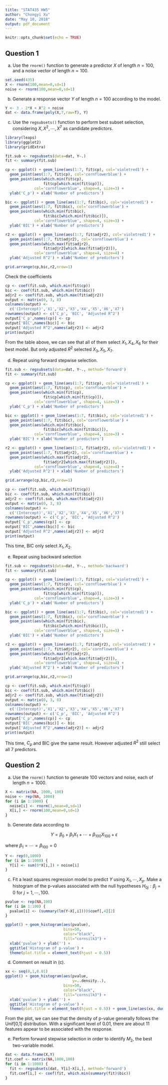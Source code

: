 ```yaml
---
title: "STAT435 HW5"
author: "Chongyi Xu"
date: "May 10, 2018"
output: pdf_document
---
```


```r
knitr::opts_chunk$set(echo = TRUE)
```

## Question 1

(a) Use the `rnorm()` function to generate a predictor $X$ of length $n=100$, and a noise vector of length $n=100$.

```r
set.seed(435)
X <- rnorm(100,mean=0,sd=1)
noise <- rnorm(100,mean=0,sd=1)
```


(b) Generate a response vector $Y$ of length $n=100$ according to the model.

```r
Y <- 3 - 2*X + X^2 + noise
dat <- data.frame(poly(X,7,raw=T), Y)
```

(c) Use the `regsubsets()` function to perform best subset selection, considering $X,X^2,\cdots,X^7$ as candidate predictors.

```r
library(leaps)
library(ggplot2)
library(gridExtra)

fit.sub <- regsubsets(data=dat, Y~.)
fit <- summary(fit.sub)

cp <- ggplot() + geom_line(aes(1:7, fit$cp), col='violetred1') + 
  geom_point(aes(1:7, fit$cp), col='cornflowerblue') +
  geom_point(aes(which.min(fit$cp), 
                 fit$cp[which.min(fit$cp)]), 
             col='cornflowerblue', shape=4, size=3) + 
  ylab('C_p') + xlab('Number of predictors')

bic <- ggplot() + geom_line(aes(1:7, fit$bic), col='violetred1') + 
  geom_point(aes(1:7, fit$bic), col='cornflowerblue') +
  geom_point(aes(which.min(fit$bic), 
                 fit$bic[which.min(fit$bic)]), 
             col='cornflowerblue', shape=4, size=3) + 
  ylab('BIC') + xlab('Number of predictors')

r2 <- ggplot() + geom_line(aes(1:7, fit$adjr2), col='violetred1') + 
  geom_point(aes(1:7, fit$adjr2), col='cornflowerblue') +
  geom_point(aes(which.max(fit$adjr2), 
                 fit$adjr2[which.max(fit$adjr2)]), 
             col='cornflowerblue', shape=4, size=4) + 
  ylab('Adjusted R^2') + xlab('Number of predictors')

grid.arrange(cp,bic,r2,nrow=1)
```

Check the coefficients

```r
cp <- coef(fit.sub, which.min(fit$cp))
bic <- coef(fit.sub, which.min(fit$bic))
adjr2 <- coef(fit.sub, which.max(fit$adjr2))
output <- matrix(0, 3, 8)
colnames(output) <-
  c('(Intercept)','X1','X2','X3','X4','X5','X6','X7')
rownames(output) <- c('C_p', 'BIC', 'Adjusted R^2')
output['C_p',names(cp)] <- cp
output['BIC',names(bic)] <- bic
output['Adjusted R^2',names(adjr2)] <- adjr2
print(output)
```

From the table above, we can see that all of them select  $X_1,X_4,X_6$ for their best model. But only adjusted $R^2$ selected $X_3,X_5,X_7$.

(d) Repeat using forward stepwise selection.

```r
fit.sub <- regsubsets(data=dat, Y~., method='forward')
fit <- summary(fit.sub)

cp <- ggplot() + geom_line(aes(1:7, fit$cp), col='violetred1') + 
  geom_point(aes(1:7, fit$cp), col='cornflowerblue') +
  geom_point(aes(which.min(fit$cp), 
                 fit$cp[which.min(fit$cp)]), 
             col='cornflowerblue', shape=4, size=3) + 
  ylab('C_p') + xlab('Number of predictors')

bic <- ggplot() + geom_line(aes(1:7, fit$bic), col='violetred1') + 
  geom_point(aes(1:7, fit$bic), col='cornflowerblue') +
  geom_point(aes(which.min(fit$bic), 
                 fit$bic[which.min(fit$bic)]), 
             col='cornflowerblue', shape=4, size=3) + 
  ylab('BIC') + xlab('Number of predictors')

r2 <- ggplot() + geom_line(aes(1:7, fit$adjr2), col='violetred1') + 
  geom_point(aes(1:7, fit$adjr2), col='cornflowerblue') +
  geom_point(aes(which.max(fit$adjr2), 
                 fit$adjr2[which.max(fit$adjr2)]), 
             col='cornflowerblue', shape=4, size=4) + 
  ylab('Adjusted R^2') + xlab('Number of predictors')

grid.arrange(cp,bic,r2,nrow=1)
```

```r
cp <- coef(fit.sub, which.min(fit$cp))
bic <- coef(fit.sub, which.min(fit$bic))
adjr2 <- coef(fit.sub, which.max(fit$adjr2))
output <- matrix(0, 3, 8)
colnames(output) <-
  c('(Intercept)','X1','X2','X3','X4','X5','X6','X7')
rownames(output) <- c('C_p', 'BIC', 'Adjusted R^2')
output['C_p',names(cp)] <- cp
output['BIC',names(bic)] <- bic
output['Adjusted R^2',names(adjr2)] <- adjr2
print(output)
```

This time, BIC only select $X_1,X_2$.

(e) Repeat using backward selection

```r

fit.sub <- regsubsets(data=dat, Y~., method='backward')
fit <- summary(fit.sub)

cp <- ggplot() + geom_line(aes(1:7, fit$cp), col='violetred1') + 
  geom_point(aes(1:7, fit$cp), col='cornflowerblue') +
  geom_point(aes(which.min(fit$cp), 
                 fit$cp[which.min(fit$cp)]), 
             col='cornflowerblue', shape=4, size=3) + 
  ylab('C_p') + xlab('Number of predictors')

bic <- ggplot() + geom_line(aes(1:7, fit$bic), col='violetred1') + 
  geom_point(aes(1:7, fit$bic), col='cornflowerblue') +
  geom_point(aes(which.min(fit$bic), 
                 fit$bic[which.min(fit$bic)]), 
             col='cornflowerblue', shape=4, size=3) + 
  ylab('BIC') + xlab('Number of predictors')

r2 <- ggplot() + geom_line(aes(1:7, fit$adjr2), col='violetred1') + 
  geom_point(aes(1:7, fit$adjr2), col='cornflowerblue') +
  geom_point(aes(which.max(fit$adjr2), 
                 fit$adjr2[which.max(fit$adjr2)]), 
             col='cornflowerblue', shape=4, size=4) + 
  ylab('Adjusted R^2') + xlab('Number of predictors')

grid.arrange(cp,bic,r2,nrow=1)
```

```r
cp <- coef(fit.sub, which.min(fit$cp))
bic <- coef(fit.sub, which.min(fit$bic))
adjr2 <- coef(fit.sub, which.max(fit$adjr2))
output <- matrix(0, 3, 8)
colnames(output) <-
  c('(Intercept)','X1','X2','X3','X4','X5','X6','X7')
rownames(output) <- c('C_p', 'BIC', 'Adjusted R^2')
output['C_p',names(cp)] <- cp
output['BIC',names(bic)] <- bic
output['Adjusted R^2',names(adjr2)] <- adjr2
print(output)
```

This time, $C_p$ and BIC give the same result. However adjusted $R^2$ still select all 7 predictors.

## Question 2

(a) Use the `rnorm()` function to generate 100 vectors and noise, each of length $n=1000$.

```r
X <- matrix(NA, 1000, 100)
noise <- rep(NA, 1000)
for (i in 1:1000) {
  noise[i] <- rnorm(1,mean=0,sd=1)
  X[i,] <- rnorm(100,mean=0,sd=1)
}
```


(b) Generate data according to 

  $$
    Y = \beta_0 +\beta_1X_1+\cdots+\beta_{100}X_{100}+\epsilon
  $$

where $\beta_1=\cdots=\beta_{100}=0$

```r
Y <- rep(0,1000)
for (i in 1:1000) {
  Y[i] <- sum(0*X[i,]) + noise[i]
}

```

(c) Fit a least squares regression model to predict $Y$ using $X_1,\cdots,X_p$. Make a histogram of the p-values associated with the null hypotheses $H_{0j}:\beta_j=0$ for $j=1,\cdots,100$.

```r
pvalue <- rep(NA,100)
for (i in 1:100) {
  pvalue[i] <- (summary(lm(Y~X[,i])))$coef[,4][2]
}

ggplot() + geom_histogram(aes(pvalue),
                          bins=50,
                          color="black",
                          fill="cornsilk3") +
  xlab('pvalue') + ylab('') + 
  ggtitle('Histogram of p-value') +
  theme(plot.title = element_text(hjust = 0.5))
```

(d) Comment on result in (c).

```r
xx <- seq(0,1,0.01)
ggplot() + geom_histogram(aes(pvalue,
                              y=..density..),
                          bins=50,
                          color="black",
                          fill="cornsilk3") +
  xlab('pvalue') + ylab('') + 
  ggtitle('Histogram of p-value') +
  theme(plot.title = element_text(hjust = 0.5)) + geom_line(aes(xx, dunif(xx)))
```

From the plot, we can see that the density of p-value generally follows the Unif[0,1] distribution. With a significant level of $0.01$, there are about 11 features appear to be associated with the response.

(e) Perform forward stepwise selection in order to identify $M_2$, the best two-variable model.

```r
dat <- data.frame(X,Y)
fit.coef <- matrix(NA,1000,100)
for (i in 1:1000) {
  fit <- regsubsets(dat, Y[i]~X[i,], method='forward')
  fit.coef[i,] <- coef(fit, which.min(summary(fit)$bic))
}
```

